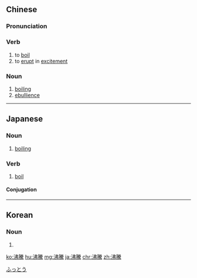{{also|沸腾}}
==Chinese==
{{zh-forms|s=沸腾}}

===Pronunciation===
{{zh-pron
|m=fèiténg
|c=fai3 tang4
|cat=v,n
}}

===Verb===
{{zh-verb}}

# to [[boil]]
# to [[erupt]] in [[excitement]]

===Noun===
{{zh-noun}}

# [[boiling]]
# [[ebullience]]

{{zh-cat|Intermediate}}

----

==Japanese==
{{ja-kanjitab|ふつ|k1=ふっ|とう|yomi=on}}

===Noun===
{{ja-noun|ふっとう}}

# [[boiling]]

===Verb===
{{ja-verb-suru|ふっとう}}

# [[boil]]

====Conjugation====
{{ja-suru|ふっとう}}

[[Category:ja:Cooking|ふっとう]]

----

==Korean==
{{ko-hanjatab}}

===Noun===
{{ko-noun|hangeul=비등}}

# {{hanja form of|비등|boiling}}

[[ko:沸騰]]
[[hu:沸騰]]
[[mg:沸騰]]
[[ja:沸騰]]
[[chr:沸騰]]
[[zh:沸騰]]